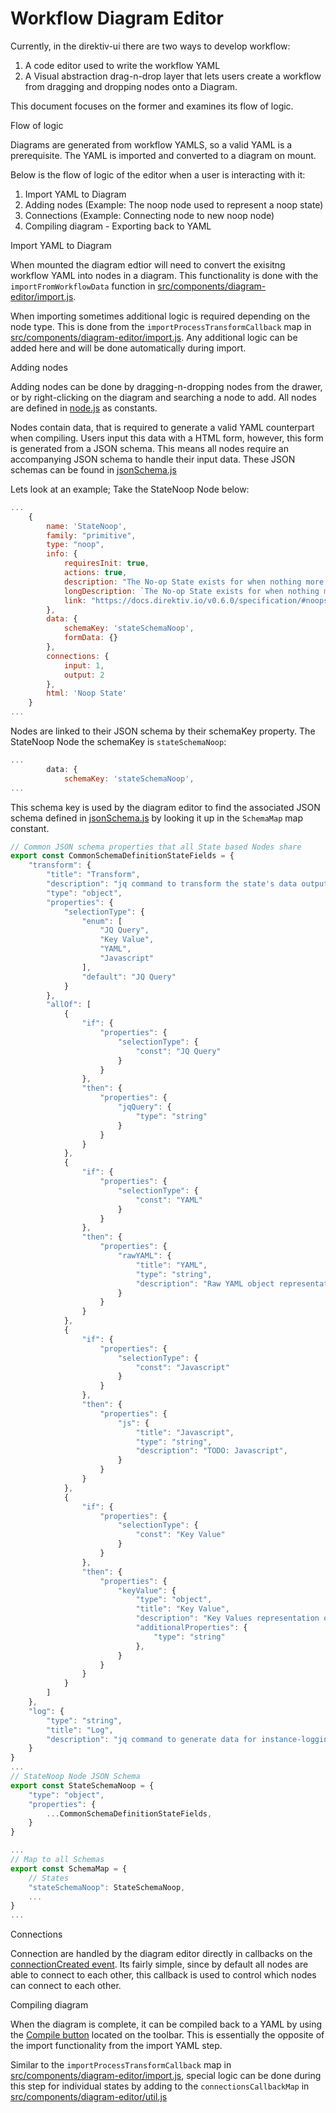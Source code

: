 
<Meta title="Systems/Workflow Diagram Editor" />

# Workflow Diagram Editor

Currently, in the direktiv-ui there are two ways to develop workflow:
1. A code editor used to write the workflow YAML
2. A Visual abstraction drag-n-drop layer that lets users create a workflow from dragging and dropping nodes onto a Diagram.

This document focuses on the former and examines its flow of logic.

<div className="subheading">Flow of logic</div>

Diagrams are generated from workflow YAMLS, so a valid YAML is a prerequisite. The YAML is imported and converted to a diagram on mount.

Below is the flow of logic of the editor when a user is interacting with it:

1. Import YAML to Diagram
2. Adding nodes (Example: The noop node used to represent a noop state)
3. Connections (Example: Connecting node to new noop node)
5. Compiling diagram - Exporting back to YAML

<div className="subheading">Import YAML to Diagram</div>

When mounted the diagram edtior will need to convert the exisitng workflow YAML into nodes in a diagram. This functionality is done with the `importFromWorkflowData` function in [src/components/diagram-editor/import.js](https://github.com/direktiv/direktiv-ui/blob/main/src/components/diagram-editor/import.js). 

When importing sometimes additional logic is required depending on the node type. This is done from the `importProcessTransformCallback` map in [src/components/diagram-editor/import.js](https://github.com/direktiv/direktiv-ui/blob/main/src/components/diagram-editor/import.js). Any additional logic can be added here and will be done automatically during import.


<div className="subheading">Adding nodes</div>

Adding nodes can be done by dragging-n-dropping nodes from the drawer, or by right-clicking on the diagram and searching a node to add. All nodes are defined in [node.js](https://github.com/direktiv/direktiv-ui/blob/main/src/components/diagram-editor/nodes.js) as constants.

Nodes contain data, that is required to generate a valid YAML counterpart when compiling. Users input this data with a HTML form, however, this form is generated from a JSON schema. This means all nodes require an accompanying JSON schema to handle their input data. These JSON schemas can be found in [jsonSchema.js](https://github.com/direktiv/direktiv-ui/blob/main/src/components/diagram-editor/jsonSchema.js)

Lets look at an example; Take the StateNoop Node below:
```js
...
    {
        name: 'StateNoop',
        family: "primitive",
        type: "noop",
        info: {
            requiresInit: true,
            actions: true,
            description: "The No-op State exists for when nothing more than generic state functionality is required.",
            longDescription: `The No-op State exists for when nothing more than generic state functionality is required. A common use-case would be to perform a jq operation on the state data without performing another operation.`,
            link: "https://docs.direktiv.io/v0.6.0/specification/#noopstate"
        },
        data: {
            schemaKey: 'stateSchemaNoop',
            formData: {}
        },
        connections: {
            input: 1,
            output: 2
        },
        html: 'Noop State'
    }
...
```

Nodes are linked to their JSON schema by their schemaKey property. The StateNoop Node the schemaKey is `stateSchemaNoop`:
```js
...
        data: {
            schemaKey: 'stateSchemaNoop',
...
```

This schema key is used by the diagram editor to find the associated JSON schema defined in [jsonSchema.js](https://github.com/direktiv/direktiv-ui/blob/main/src/components/diagram-editor/jsonSchema.js) by looking it up in the `SchemaMap` map constant.

```js
// Common JSON schema properties that all State based Nodes share
export const CommonSchemaDefinitionStateFields = {
    "transform": {
        "title": "Transform",
        "description": "jq command to transform the state's data output.",
        "type": "object",
        "properties": {
            "selectionType": {
                "enum": [
                    "JQ Query",
                    "Key Value",
                    "YAML",
                    "Javascript"
                ],
                "default": "JQ Query"
            }
        },
        "allOf": [
            {
                "if": {
                    "properties": {
                        "selectionType": {
                            "const": "JQ Query"
                        }
                    }
                },
                "then": {
                    "properties": {
                        "jqQuery": {
                            "type": "string"
                        }
                    }
                }
            },
            {
                "if": {
                    "properties": {
                        "selectionType": {
                            "const": "YAML"
                        }
                    }
                },
                "then": {
                    "properties": {
                        "rawYAML": {
                            "title": "YAML",
                            "type": "string",
                            "description": "Raw YAML object representation of data.",
                        }
                    }
                }
            },
            {
                "if": {
                    "properties": {
                        "selectionType": {
                            "const": "Javascript"
                        }
                    }
                },
                "then": {
                    "properties": {
                        "js": {
                            "title": "Javascript",
                            "type": "string",
                            "description": "TODO: Javascript",
                        }
                    }
                }
            },
            {
                "if": {
                    "properties": {
                        "selectionType": {
                            "const": "Key Value"
                        }
                    }
                },
                "then": {
                    "properties": {
                        "keyValue": {
                            "type": "object",
                            "title": "Key Value",
                            "description": "Key Values representation of data.",
                            "additionalProperties": {
                                "type": "string"
                            },
                        }
                    }
                }
            }
        ]
    },
    "log": {
        "type": "string",
        "title": "Log",
        "description": "jq command to generate data for instance-logging."
    }
}
...
// StateNoop Node JSON Schema
export const StateSchemaNoop = {
    "type": "object",
    "properties": {
        ...CommonSchemaDefinitionStateFields,
    }
}

...
// Map to all Schemas
export const SchemaMap = {
    // States
    "stateSchemaNoop": StateSchemaNoop,
    ...
}
...
```


<div className="subheading">Connections</div>

Connection are handled by the diagram editor directly in callbacks on the [connectionCreated event](https://github.com/direktiv/direktiv-ui/blob/205d2c961efc1afd116ef111d01f2d0de68f950f/src/components/diagram-editor/index.js#L357-L396). Its fairly simple, since by default all nodes are able to connect to each other, this callback is used to control which nodes can connect to each other.

<div className="subheading">Compiling diagram</div>

When the diagram is complete, it can be compiled back to a YAML by using the [Compile button](https://github.com/direktiv/direktiv-ui/blob/205d2c961efc1afd116ef111d01f2d0de68f950f/src/components/diagram-editor/index.js#L598-L698) located on the toolbar. This is essentially the opposite of the import functionality from the import YAML step. 

Similar to the `importProcessTransformCallback` map in [src/components/diagram-editor/import.js](https://github.com/direktiv/direktiv-ui/blob/main/src/components/diagram-editor/import.js), special logic can be done during this step for individual states by adding to the `connectionsCallbackMap` in [src/components/diagram-editor/util.js](https://github.com/direktiv/direktiv-ui/blob/main/src/components/diagram-editor/util.js) 



